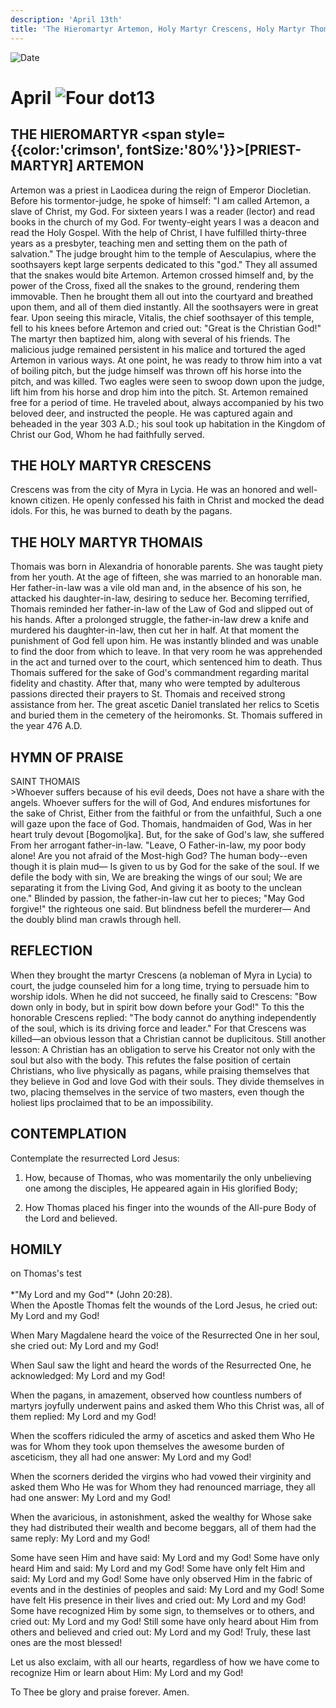 ```yaml
---
description: 'April 13th'
title: 'The Hieromartyr Artemon, Holy Martyr Crescens, Holy Martyr Thomais'
---
```


<RunningHead />
<Image src="/title-imprint.png" height={68} width={50} alt="Date" className="title-imprint"/>

# <div id="date">April <Image className="four-dot" src="/four-dot.png" height={15} width={15} alt="Four dot" />13</div>

## THE HIEROMARTYR <span style={{color:'crimson', fontSize:'80%'}}>[PRIEST-MARTYR]</span> ARTEMON

Artemon was a priest in Laodicea during the reign of Emperor Diocletian. Before his tormentor-judge, he spoke of himself: "I am called Artemon, a slave of Christ, my God. For sixteen years I was a reader (lector) and read books in the church of my God. For twenty-eight years I was a deacon and read the Holy Gospel. With the help of Christ, I have fulfilled thirty-three years as a presbyter, teaching men and setting them on the path of salvation." The judge brought him to the temple of Aesculapius, where the soothsayers kept large serpents dedicated to this "god." They all assumed that the snakes would bite Artemon. Artemon crossed himself and, by the power of the Cross, fixed all the snakes to the ground, rendering them immovable. Then he brought them all out into the courtyard and breathed upon them, and all of them died instantly. All the soothsayers were in great fear. Upon seeing this miracle, Vitalis, the chief soothsayer of this temple, fell to his knees before Artemon and cried out: "Great is the Christian God!" The martyr then baptized him, along with several of his friends. The malicious judge remained persistent in his malice and tortured the aged Artemon in various ways. At one point, he was ready to throw him into a vat of boiling pitch, but the judge himself was thrown off his horse into the pitch, and was killed. Two eagles were seen to swoop down upon the judge, lift him from his horse and drop him into the pitch. St. Artemon remained free for a period of time. He traveled about, always accompanied by his two beloved deer, and instructed the people. He was captured again and beheaded in the year 303 A.D.; his soul took up habitation in the Kingdom of Christ our God, Whom he had faithfully served.

## THE HOLY MARTYR CRESCENS

Crescens was from the city of Myra in Lycia. He was an honored and well-known citizen. He openly confessed his faith in Christ and mocked the dead idols. For this, he was burned to death by the pagans.

## THE HOLY MARTYR THOMAIS

Thomais was born in Alexandria of honorable parents. She was taught piety from her youth. At the age of fifteen, she was married to an honorable man. Her father-in-law was a vile old man and, in the absence of his son, he attacked his daughter-in-law, desiring to seduce her. Becoming terrified, Thomais reminded her father-in-law of the Law of God and slipped out of his hands. After a prolonged struggle, the father-in-law drew a knife and murdered his daughter-in-law, then cut her in half. At that moment the punishment of God fell upon him. He was instantly blinded and was unable to find the door from which to leave. In that very room he was apprehended in the act and turned over to the court, which sentenced him to death. Thus Thomais suffered for the sake of God's commandment regarding marital fidelity and chastity. After that, many who were tempted by adulterous passions directed their prayers to St. Thomais and received strong assistance from her. The great ascetic Daniel translated her relics to Scetis and buried them in the cemetery of the heiromonks. St. Thomais suffered in the year 476 A.D.


## HYMN OF PRAISE
<div style={{textAlign:'center', color:'crimson', fontWeight:'bold'}}>
SAINT THOMAIS
</div>
>Whoever suffers because of his evil deeds,  
Does not have a share with the angels.  
Whoever suffers for the will of God,  
And endures misfortunes for the sake of Christ,  
Either from the faithful or from the unfaithful,  
Such a one will gaze upon the face of God.  
Thomais, handmaiden of God,  
Was in her heart truly devout [Bogomoljka].  
But, for the sake of God's law, she suffered  
From her arrogant father-in-law.  
"Leave, O Father-in-law, my poor body alone!  
Are you not afraid of the Most-high God?  
The human body--even though it is plain mud—  
Is given to us by God for the sake of the soul.  
If we defile the body with sin,  
We are breaking the wings of our soul;  
We are separating it from the Living God,  
And giving it as booty to the unclean one."  
Blinded by passion, the father-in-law cut her to pieces;  
"May God forgive!" the righteous one said.  
But blindness befell the murderer—  
And the doubly blind man crawls through hell.  


## REFLECTION

When they brought the martyr Crescens (a nobleman of Myra in Lycia) to court, the judge counseled him for a long time, trying to persuade him to worship idols. When he did not succeed, he finally said to Crescens: "Bow down only in body, but in spirit bow down before your God!" To this the honorable Crescens replied: "The body cannot do anything independently of the soul, which is its driving force and leader." For that Crescens was killed—an obvious lesson that a Christian cannot be duplicitous. Still another lesson: A Christian has an obligation to serve his Creator not only with the soul but also with the body. This refutes the false position of certain Christians, who live physically as pagans, while praising themselves that they believe in God and love God with their souls. They divide themselves in two, placing themselves in the service of two masters, even though the holiest lips proclaimed that to be an impossibility.


## CONTEMPLATION

Contemplate the resurrected Lord Jesus:

1. How, because of Thomas, who was momentarily the only unbelieving one among the disciples, He appeared again in His glorified Body;

2. How Thomas placed his finger into the wounds of the All-pure Body of the Lord and believed.


## HOMILY
<div style={{textAlign:'center', color:'crimson', fontWeight:'bold'}}>
on Thomas's test
</div>
<br />
<div style={{textAlign:'right'}}>
*"My Lord and my God"* (John 20:28).
</div>
When the Apostle Thomas felt the wounds of the Lord Jesus, he cried out: My Lord and my God!

When Mary Magdalene heard the voice of the Resurrected One in her soul, she cried out: My Lord and my God!

When Saul saw the light and heard the words of the Resurrected One, he acknowledged: My Lord and my God!

When the pagans, in amazement, observed how countless numbers of martyrs joyfully underwent pains and asked them Who this Christ was, all of them replied: My Lord and my God!

When the scoffers ridiculed the army of ascetics and asked them Who He was for Whom they took upon themselves the awesome burden of asceticism, they all had one answer: My Lord and my God!

When the scorners derided the virgins who had vowed their virginity and asked them Who He was for Whom they had renounced marriage, they all had one answer: My Lord and my God!

When the avaricious, in astonishment, asked the wealthy for Whose sake they had distributed their wealth and become beggars, all of them had the same reply: My Lord and my God!

Some have seen Him and have said: My Lord and my God! Some have only heard Him and said: My Lord and my God! Some have only felt Him and said: My Lord and my God! Some have only observed Him in the fabric of events and in the destinies of peoples and said: My Lord and my God! Some have felt His presence in their lives and cried out: My Lord and my God! Some have recognized Him by some sign, to themselves or to others, and cried out: My Lord and my God! Still some have only heard about Him from others and believed and cried out: My Lord and my God! Truly, these last ones are the most blessed!

Let us also exclaim, with all our hearts, regardless of how we have come to recognize Him or learn about Him: My Lord and my God!

To Thee be glory and praise forever. Amen.